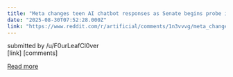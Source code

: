 ```yaml
---
title: "Meta changes teen AI chatbot responses as Senate begins probe into ‘romantic’ conversations"
date: "2025-08-30T07:52:28.000Z"
link: "https://www.reddit.com/r/artificial/comments/1n3vvvg/meta_changes_teen_ai_chatbot_responses_as_senate/"
---
```


submitted by    /u/F0urLeafCl0ver  
 [link]   [comments]

[Read more](https://www.reddit.com/r/artificial/comments/1n3vvvg/meta_changes_teen_ai_chatbot_responses_as_senate/)
